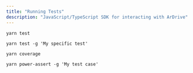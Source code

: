 ```yaml
---
title: "Running Tests"
description: "JavaScript/TypeScript SDK for interacting with ArDrive"
---
```


```shell
yarn test

yarn test -g 'My specific test'

yarn coverage

yarn power-assert -g 'My test case'
```